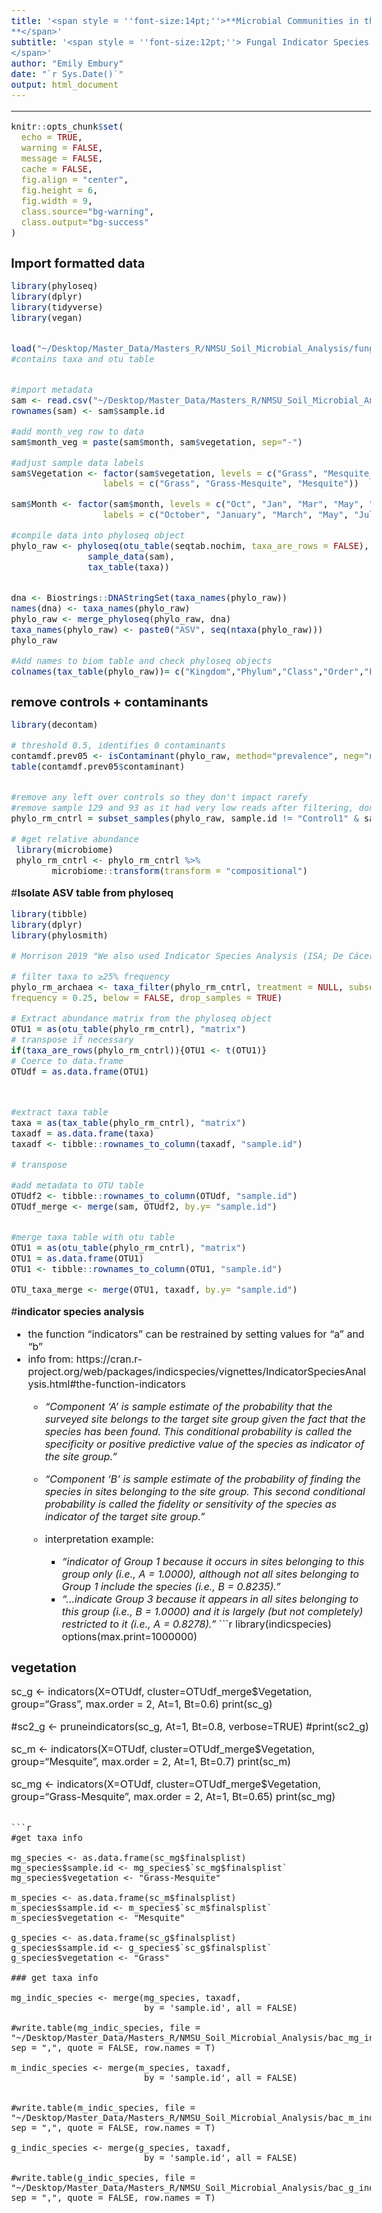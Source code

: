 ```yaml
---
title: '<span style = ''font-size:14pt;''>**Microbial Communities in the changing vegetation of the Chihuahuan Desert 
**</span>'
subtitle: '<span style = ''font-size:12pt;''> Fungal Indicator Species
</span>'
author: "Emily Embury"
date: "`r Sys.Date()`"
output: html_document
---
```

<style type="text/css">
/* Whole document: */ 
body{
  font-size: 12pt;
}
/* Headers */
h1{
  font-size: 15pt;
}
</style>

---

```r
knitr::opts_chunk$set(
  echo = TRUE,              
  warning = FALSE,       
  message = FALSE,  
  cache = FALSE,        
  fig.align = "center", 
  fig.height = 6,
  fig.width = 9,
  class.source="bg-warning",
  class.output="bg-success"
)

```

# **Import formatted data**

```r

library(phyloseq)
library(dplyr)
library(tidyverse)
library(vegan)


load("~/Desktop/Master_Data/Masters_R/NMSU_Soil_Microbial_Analysis/fungi_dada2_data.RData") 
#contains taxa and otu table


#import metadata
sam <- read.csv("~/Desktop/Master_Data/Masters_R/NMSU_Soil_Microbial_Analysis/Fungi/fungi_oct_28_metadata.csv", header = TRUE) 
rownames(sam) <- sam$sample.id

#add month_veg row to data
sam$month_veg = paste(sam$month, sam$vegetation, sep="-")

#adjust sample data labels
sam$Vegetation <- factor(sam$vegetation, levels = c("Grass", "Mesquite_grass", "Mesquite"), 
                  labels = c("Grass", "Grass-Mesquite", "Mesquite")) 

sam$Month <- factor(sam$month, levels = c("Oct", "Jan", "Mar", "May", "Jul"), 
                  labels = c("October", "January", "March", "May", "July"))

#compile data into phyloseq object
phylo_raw <- phyloseq(otu_table(seqtab.nochim, taxa_are_rows = FALSE), 
               sample_data(sam), 
               tax_table(taxa))


dna <- Biostrings::DNAStringSet(taxa_names(phylo_raw))
names(dna) <- taxa_names(phylo_raw)
phylo_raw <- merge_phyloseq(phylo_raw, dna)
taxa_names(phylo_raw) <- paste0("ASV", seq(ntaxa(phylo_raw)))
phylo_raw

#Add names to biom table and check phyloseq objects
colnames(tax_table(phylo_raw))= c("Kingdom","Phylum","Class","Order","Family","Genus", "Species")
```

# **remove controls + contaminants**

```r
library(decontam)

# threshold 0.5, identifies 0 contaminants
contamdf.prev05 <- isContaminant(phylo_raw, method="prevalence", neg="neg", threshold=0.5)
table(contamdf.prev05$contaminant)


#remove any left over controls so they don't impact rarefy
#remove sample 129 and 93 as it had very low reads after filtering, don't want them to impact rarefy
phylo_rm_cntrl = subset_samples(phylo_raw, sample.id != "Control1" & sample.id != "ControlL2")

# #get relative abundance
 library(microbiome)
 phylo_rm_cntrl <- phylo_rm_cntrl %>% 
        microbiome::transform(transform = "compositional")
```

#**Isolate ASV table from phyloseq**
```r
library(tibble)
library(dplyr)
library(phylosmith)

# Morrison 2019 "We also used Indicator Species Analysis (ISA; De Cáceres and Legendre, 2009; De Cáceres et al., 2010) to test for fungal OTUs with ≥25% frequency that had large positive or negative responses to warming in frequency and relative abundance"

# filter taxa to ≥25% frequency
phylo_rm_archaea <- taxa_filter(phylo_rm_cntrl, treatment = NULL, subset = NULL,
frequency = 0.25, below = FALSE, drop_samples = TRUE)

# Extract abundance matrix from the phyloseq object
OTU1 = as(otu_table(phylo_rm_cntrl), "matrix")
# transpose if necessary
if(taxa_are_rows(phylo_rm_cntrl)){OTU1 <- t(OTU1)}
# Coerce to data.frame
OTUdf = as.data.frame(OTU1)



#extract taxa table
taxa = as(tax_table(phylo_rm_cntrl), "matrix")
taxadf = as.data.frame(taxa)
taxadf <- tibble::rownames_to_column(taxadf, "sample.id")

# transpose 

#add metadata to OTU table
OTUdf2 <- tibble::rownames_to_column(OTUdf, "sample.id")
OTUdf_merge <- merge(sam, OTUdf2, by.y= "sample.id")


#merge taxa table with otu table
OTU1 = as(otu_table(phylo_rm_cntrl), "matrix")
OTU1 = as.data.frame(OTU1)
OTU1 <- tibble::rownames_to_column(OTU1, "sample.id")

OTU_taxa_merge <- merge(OTU1, taxadf, by.y= "sample.id")
```


#**indicator species analysis**

 - the function "indicators" can be restrained by setting values for "a" and "b"
 - info from: https://cran.r-project.org/web/packages/indicspecies/vignettes/IndicatorSpeciesAnalysis.html#the-function-indicators 
    - *"Component ‘A’ is sample estimate of the probability that the surveyed site belongs to the target site group given the fact that the species has been found. This conditional probability is called the specificity or positive predictive value of the species as indicator of the site group."*
    - *"Component ‘B’ is sample estimate of the probability of finding the species in sites belonging to the site group. This second conditional probability is called the fidelity or sensitivity of the species as indicator of the target site group."*
    
    - interpretation example:
      - *"indicator of Group 1 because it occurs in sites belonging to this group only (i.e., A = 1.0000), although not all sites belonging to Group 1 include the species (i.e., B = 0.8235)."*
      - *"...indicate Group 3 because it appears in all sites belonging to this group (i.e., B = 1.0000) and it is largely (but not completely) restricted to it (i.e., A = 0.8278)."*
```r
library(indicspecies)
options(max.print=1000000)

# vegetation
sc_g <- indicators(X=OTUdf, cluster=OTUdf_merge$Vegetation, group="Grass", 
                 max.order = 2, 
                 At=1, Bt=0.6)
print(sc_g)

#sc2_g <- pruneindicators(sc_g, At=1, Bt=0.8, verbose=TRUE)
#print(sc2_g)


sc_m <- indicators(X=OTUdf, cluster=OTUdf_merge$Vegetation, group="Mesquite", 
                 max.order = 2, 
                 At=1, Bt=0.7)
print(sc_m)

sc_mg <- indicators(X=OTUdf, cluster=OTUdf_merge$Vegetation, group="Grass-Mesquite", 
                 max.order = 2, 
                 At=1, Bt=0.65)
print(sc_mg)

```

```r
#get taxa info

mg_species <- as.data.frame(sc_mg$finalsplist)
mg_species$sample.id <- mg_species$`sc_mg$finalsplist`
mg_species$vegetation <- "Grass-Mesquite"

m_species <- as.data.frame(sc_m$finalsplist)
m_species$sample.id <- m_species$`sc_m$finalsplist`
m_species$vegetation <- "Mesquite"

g_species <- as.data.frame(sc_g$finalsplist)
g_species$sample.id <- g_species$`sc_g$finalsplist`
g_species$vegetation <- "Grass"

### get taxa info

mg_indic_species <- merge(mg_species, taxadf, 
                          by = 'sample.id', all = FALSE)

#write.table(mg_indic_species, file = "~/Desktop/Master_Data/Masters_R/NMSU_Soil_Microbial_Analysis/bac_mg_indicators.txt", sep = ",", quote = FALSE, row.names = T)

m_indic_species <- merge(m_species, taxadf, 
                          by = 'sample.id', all = FALSE)


#write.table(m_indic_species, file = "~/Desktop/Master_Data/Masters_R/NMSU_Soil_Microbial_Analysis/bac_m_indicators.txt", sep = ",", quote = FALSE, row.names = T)

g_indic_species <- merge(g_species, taxadf, 
                          by = 'sample.id', all = FALSE)

#write.table(g_indic_species, file = "~/Desktop/Master_Data/Masters_R/NMSU_Soil_Microbial_Analysis/bac_g_indicators.txt", sep = ",", quote = FALSE, row.names = T)

```